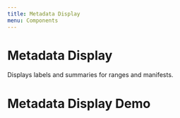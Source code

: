 ```yaml
---
title: Metadata Display
menu: Components
---
```


# Metadata Display
Displays labels and summaries for ranges and manifests.

<PropsTable of={MetadataDisplay} />

# Metadata Display Demo
<Playground>
  <MetadataDisplay
    label="Intro"
    summary="Slowly evolving into the first breakdown."
    startTime={0}
    endTime={1000*51}
  />
</Playground>